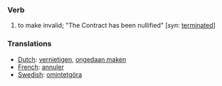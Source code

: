 === Verb ===

# to make invalid; "The Contract has been nullified" [''syn:'' [[terminated]]]

===Translations===
*[[Dutch]]: [[vernietigen]], [[ongedaan maken]]
*[[French]]: [[annuler]]
*[[Swedish]]: [[omintetgöra]]